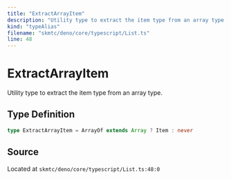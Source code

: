 ```yaml
---
title: "ExtractArrayItem"
description: "Utility type to extract the item type from an array type."
kind: "typeAlias"
filename: "skmtc/deno/core/typescript/List.ts"
line: 48
---
```


# ExtractArrayItem

Utility type to extract the item type from an array type.

## Type Definition

```typescript
type ExtractArrayItem = ArrayOf extends Array ? Item : never
```

## Source

Located at `skmtc/deno/core/typescript/List.ts:48:0`

